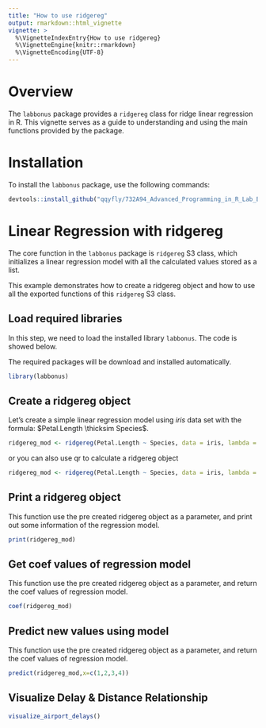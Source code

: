 ```yaml
---
title: "How to use ridgereg"
output: rmarkdown::html_vignette
vignette: >
  %\VignetteIndexEntry{How to use ridgereg}
  %\VignetteEngine{knitr::rmarkdown}
  %\VignetteEncoding{UTF-8}
---
```


# Overview

The `labbonus` package provides a `ridgereg` class for ridge linear regression in R. This vignette serves as a guide to understanding and using the main functions provided by the package.

# Installation

To install the `labbonus` package, use the following commands:


```r
devtools::install_github("qqyfly/732A94_Advanced_Programming_in_R_Lab_Bonus", build_vignettes = TRUE)
```

# Linear Regression with ridgereg

The core function in the `labbonus` package is `ridgereg` S3 class, which initializes a linear regression model with all the calculated values stored as a list.

This example demonstrates how to create a ridgereg object and how to use all the exported functions of this `ridgereg` S3 class.

## Load required libraries

In this step, we need to load the installed library `labbonus`. The code is showed below.

The required packages will be download and installed automatically.

```r
library(labbonus)
```

## Create a ridgereg object

Let's create a simple linear regression model using $iris$ data set with the formula: $Petal.Length \thicksim Species$.

```r
ridgereg_mod <- ridgereg(Petal.Length ~ Species, data = iris, lambda = 1)
```

or you can also use qr to calculate a ridgereg object

```r
ridgereg_mod <- ridgereg(Petal.Length ~ Species, data = iris, lambda = 1, qr = TRUE)
```


## Print a ridgereg object

This function use the pre created ridgereg object as a parameter, and print out some information of the regression model.

```r
print(ridgereg_mod)
```

## Get coef values of regression model

This function use the pre created ridgereg object as a parameter, and return the coef values of regression model.

```r
coef(ridgereg_mod)
```

## Predict new values using model

This function use the pre created ridgereg object as a parameter, and return the coef values of regression model.

```r
predict(ridgereg_mod,x=c(1,2,3,4))
```

## Visualize Delay & Distance Relationship

```r
visualize_airport_delays()
```

